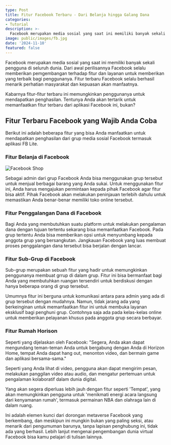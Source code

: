 ```yaml
---
type: Post
title: Fitur Facebook Terbaru - Dari Belanja hingga Galang Dana
categories:
- Tutorial
description: >-
  Facebook merupakan media sosial yang saat ini memiliki banyak sekali pengguna di seluruh dunia. Dari awal perilisannya Facebook selalu memberikan pemgembangan terhadap fitur dan layanan untuk memberikan yang terbaik bagi penggunanya. 
image: public/images/fb.jpg
date: '2024-11-10'
featured: false
---
```


Facebook merupakan media sosial yang saat ini memiliki banyak sekali pengguna di seluruh dunia. Dari awal perilisannya Facebook selalu memberikan pemgembangan terhadap fitur dan layanan untuk memberikan yang terbaik bagi penggunanya. Fitur terbaru Facebook selalu berhasil menarik perhatian masyarakat dan kepuasan akan manfaatnya.

Kabarnya fitur-fitur terbaru ini memungkinkan penggunanya untuk mendapatkan penghasilan. Tentunya Anda akan tertarik untuk memanfaatkan fitur terbaru dari aplikasi Facebook ini, bukan?

## Fitur Terbaru Facebook yang Wajib Anda Coba 

Berikut ini adalah beberapa fitur yang bisa Anda manfaatkan untuk mendapatkan penghasilan dari grup media sosial Facebook termasuk aplikasi FB Lite. 

### Fitur Belanja di Facebook
![Facebook Shop](/images/fb.jpg)

Sebagai admin dari grup Facebook Anda bisa menggunakan grup tersebut untuk menjual berbagai barang yang Anda sukai. Untuk menggunakan fitur ini, Anda harus mengajukan permintaan kepada pihak Facebook agar fitur bisa aktif. Pihak Facebook akan melakukan peninjauan terlebih dahulu untuk memastikan Anda benar-benar memiliki toko online tersebut. 

### Fitur Penggalangan Dana di Facebook 

Bagi Anda yang membutuhkan suatu platform untuk melakukan pengalaman dana dengan tujuan tertentu sekarang bisa memanfaatkan Facebook. Pada grup tertentu Anda bisa memberikan opsi untuk menyumbang kepada anggota grup yang bersangkutan. Jangkauan Facebook yang luas membuat proses penggalangan dana tersebut bisa berjalan dengan lancar. 

### Fitur Sub-Grup di Facebook 

Sub-grup merupakan sebuah fitur yang hadir untuk memungkinkan penggunanya membuat grrup di dalam grup. Fitur ini bisa bermanfaat bagi Anda yang membutuhkan ruangan tersendiri untuk berdiskusi dengan hanya beberapa orang di grup tersebut. 

Umumnya fitur ini berguna untuk komunikasi antara para admin yang ada di grup tersebut dengan mudahnya. Namun, tidak jarang ada yang berkeinginan untuk memanfaatkan fitur ini untuk membuka layanan eksklusif bagi penghuni grup. Contohnya saja ada pada kelas-kelas online untuk memberikan pelayanan khusus pada anggota grup secara berbayar. 

### Fitur Rumah Horison

Seperti yang dijelaskan oleh Facebook: "Segera, Anda akan dapat mengundang teman-teman Anda untuk bergabung dengan Anda di Horizon Home, tempat Anda dapat hang out, menonton video, dan bermain game dan aplikasi bersama-sama."

Seperti yang Anda lihat di video, pengguna akan dapat mengirim pesan, melakukan panggilan video atau audio, dan mengatur pertemuan untuk pengalaman kolaboratif dalam dunia digital. 

Yang akan segera diperluas lebih jauh dengan fitur seperti 'Tempat', yang akan memungkinkan pengguna untuk 'menikmati energi acara langsung dari kenyamanan rumah', termasuk permainan NBA dan olahraga lain di dalam ruang.

Ini adalah elemen kunci dari dorongan metaverse Facebook yang berkembang, dan meskipun ini mungkin bukan yang paling seksi, atau menarik dari pengumuman barunya, tanpa lapisan penghubung ini, tidak ada yang berhasil. Lebih lanjut mengenai pengembangan dunia virtual Facebook bisa kamu pelajari di tulisan lainnya.
